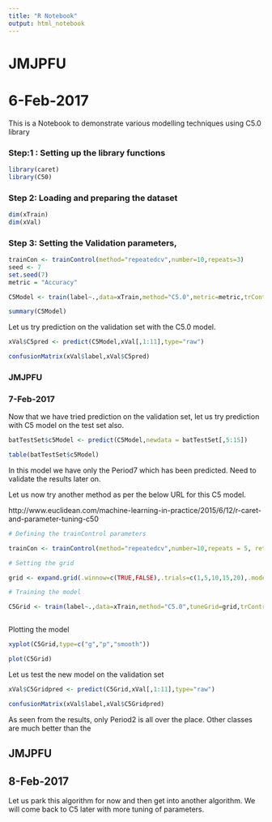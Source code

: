 ```yaml
---
title: "R Notebook"
output: html_notebook
---
```


# JMJPFU
# 6-Feb-2017

This is a Notebook to demonstrate various modelling techniques using C5.0 library

### Step:1 : Setting up the library functions

```r
library(caret)
library(C50)
```

### Step 2: Loading and preparing the dataset

```r
dim(xTrain)
dim(xVal)
```

### Step 3: Setting the Validation parameters,

```r
trainCon <- trainControl(method="repeatedcv",number=10,repeats=3)
seed <- 7
set.seed(7)
metric = "Accuracy"

C5Model <- train(label~.,data=xTrain,method="C5.0",metric=metric,trControl=trainCon)

summary(C5Model)

```

Let us try prediction on the validation set with the C5.0 model.

```r
xVal$C5pred <- predict(C5Model,xVal[,1:11],type="raw")

confusionMatrix(xVal$label,xVal$C5pred)
```

### JMJPFU
### 7-Feb-2017

Now that we have tried prediction on the validation set, let us try prediction with C5 model on the test set also.

```r
batTestSet$c5Model <- predict(C5Model,newdata = batTestSet[,5:15])

table(batTestSet$c5Model)
```

In this model we have only the Period7 which has been predicted. Need to validate the results later on.

Let us now try another method as per the below URL for this C5 model.

http://www.euclidean.com/machine-learning-in-practice/2015/6/12/r-caret-and-parameter-tuning-c50


```r

# Defining the trainControl parameters

trainCon <- trainControl(method="repeatedcv",number=10,repeats = 5, returnResamp ='all')

# Setting the grid

grid <- expand.grid(.winnow=c(TRUE,FALSE),.trials=c(1,5,10,15,20),.model='tree')

# Training the model

C5Grid <- train(label~.,data=xTrain,method="C5.0",tuneGrid=grid,trControl=trainCon,verbose=FALSE)



```

Plotting the model

```r
xyplot(C5Grid,type=c("g","p","smooth"))
```



```r
plot(C5Grid)
```




Let us test the new model on the validation set

```r

xVal$C5Gridpred <- predict(C5Grid,xVal[,1:11],type="raw")

confusionMatrix(xVal$label,xVal$C5Gridpred)

```

As seen from the results, only Period2 is all over the place. Other classes are much better than the 

## JMJPFU
## 8-Feb-2017

Let us park this algorithm for now and then get into another algorithm. We will come back to C5 later with more tuning of parameters.
